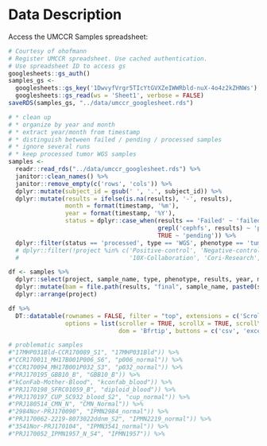 # Data Description {#data-description}

Access the UMCCR Samples spreadsheet:

```r
# Courtesy of ohofmann
# Register UMCCR spreadsheet. Use cached authentication.
# Use spreadsheet ID to access gs
googlesheets::gs_auth()
samples_gs <- 
  googlesheets::gs_key('1DwvyfVrgr5TIcYtGVXZeIWWRbld-nuX-4o4z2kZHNWs') %>% 
  googlesheets::gs_read(ws = 'Sheet1', verbose = FALSE)
saveRDS(samples_gs, "../data/umccr_googlesheet.rds")
```

```r
# * clean up
# * organize by year and month
# * extract year/month from timestamp
# * distinguish between failed / pending / processed samples
# * ignore several runs
# * keep processed tumor WGS samples
samples <- 
  readr::read_rds("../data/umccr_googlesheet.rds") %>%
  janitor::clean_names() %>%
  janitor::remove_empty(c('rows', 'cols')) %>%
  dplyr::mutate(subject_id = gsub(' ', '.', subject_id)) %>%
  dplyr::mutate(results = ifelse(is.na(results), '-', results), 
                month = format(timestamp, '%m'),
                year = format(timestamp, '%Y'),
                status = dplyr::case_when(results == 'Failed' ~ 'failed',
                                          grepl('cephfs', results) ~ 'processed',
                                          TRUE ~ 'pending')) %>% 
  dplyr::filter(status == 'processed', type == 'WGS', phenotype == 'tumor', notes %in% NA)
  # dplyr::filter(!project %in% c('Positive-control', 'Negative-control', 'Accreditation',
  #                               '10X-Collaboration', 'Cori-Research', 'Kolling-Research')) %>% 
```

```r
df <- samples %>%
  dplyr::select(project, sample_name, type, phenotype, results, year, month, run) %>% 
  dplyr::mutate(bam = file.path(results, "final", sample_name, paste0(sample_name, "-ready.bam"))) %>% 
  dplyr::arrange(project)

df %>%  
  DT::datatable(rownames = FALSE, filter = "top", extensions = c('Scroller', 'Buttons'),
                options = list(scroller = TRUE, scrollX = TRUE, scrollY = 300,
                               dom = 'Bfrtip', buttons = c('csv', 'excel')))

# problematic samples
#"17MHP031Bld-CCR170089_S1", "17MHP031Bld")) %>% 
#"CCR170011_MH17B001P006_S6", "p006_normal")) %>% 
#"CCR170094_MH17B001P032_S3", "p032_normal")) %>% 
#"PRJ170195_GBB10_B", "GBB10_B")) %>% 
#"kConFab-Mother-Blood", "kconfab_blood")) %>% 
#"PRJ170198_SFRC01059_B", "diploid_blood")) %>% 
#"PRJ170197_CUP_SC932_blood_S2", "cup_normal")) %>% 
#"PRJ180514_CMN_N", "CMN_Normal")) %>% 
#"2984Nor-PRJ170090", "IPMN2984_normal")) %>% 
#"PRJ170062-2219-8073022ddnm_S2", "IPMN2219_normal")) %>% 
#"3541Nor-PRJ170104", "IPMN3541_normal")) %>% 
#"PRJ170052_IPMN1957_N_S4", "IPMN1957")) %>% 
```

